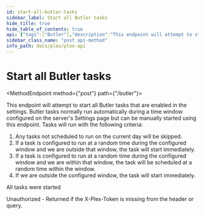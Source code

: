 ```yaml
---
id: start-all-butler-tasks
sidebar_label: Start all Butler tasks
hide_title: true
hide_table_of_contents: true
api: {"tags":["Butler"],"description":"This endpoint will attempt to start all Butler tasks that are enabled in the settings. Butler tasks normally run automatically during a time window configured on the server's Settings page but can be manually started using this endpoint. Tasks will run with the following criteria:\n1. Any tasks not scheduled to run on the current day will be skipped.\n2. If a task is configured to run at a random time during the configured window and we are outside that window, the task will start immediately.\n3. If a task is configured to run at a random time during the configured window and we are within that window, the task will be scheduled at a random time within the window.\n4. If we are outside the configured window, the task will start immediately.\n","operationId":"startAllButlerTasks","responses":{"200":{"description":"All tasks were started"},"401":{"description":"Unauthorized - Returned if the X-Plex-Token is missing from the header or query."}},"method":"post","path":"/butler","servers":[{"url":"{Protocol}://{Local IP}:{Port}","variables":{"Protocol":{"enum":["http","https"],"default":"http","description":"The protocl to use with your plex server"},"Local IP":{"default":"10.10.10.47","description":"The Local IP Address of your plex server"},"Port":{"default":"32400","description":"The port to access your plex server"}}}],"security":[{"PlexToken":[]}],"securitySchemes":{"PlexToken":{"type":"apiKey","in":"header","name":"X-Plex-Token"}},"info":{"title":"Plex-API","summary":"A Plex Media Server API Map","description":"An Open API Spec for interacting with Plex.tv and Plex Servers","version":"0.0.2","contact":{"name":"Luke Hagar","email":"Lukeslakemail@gmail.com","url":"https://www.LukeHagar.com"}},"postman":{"name":"Start all Butler tasks","description":{"content":"This endpoint will attempt to start all Butler tasks that are enabled in the settings. Butler tasks normally run automatically during a time window configured on the server's Settings page but can be manually started using this endpoint. Tasks will run with the following criteria:\n1. Any tasks not scheduled to run on the current day will be skipped.\n2. If a task is configured to run at a random time during the configured window and we are outside that window, the task will start immediately.\n3. If a task is configured to run at a random time during the configured window and we are within that window, the task will be scheduled at a random time within the window.\n4. If we are outside the configured window, the task will start immediately.\n","type":"text/plain"},"url":{"path":["butler"],"host":["{{baseUrl}}"],"query":[],"variable":[]},"method":"POST"}}
sidebar_class_name: "post api-method"
info_path: docs/plex/plex-api
---
```



<h1 className={"openapi__heading"}>Start all Butler tasks</h1>

<MethodEndpoint method={"post"} path={"/butler"}></MethodEndpoint>



This endpoint will attempt to start all Butler tasks that are enabled in the settings. Butler tasks normally run automatically during a time window configured on the server's Settings page but can be manually started using this endpoint. Tasks will run with the following criteria:
1. Any tasks not scheduled to run on the current day will be skipped.
2. If a task is configured to run at a random time during the configured window and we are outside that window, the task will start immediately.
3. If a task is configured to run at a random time during the configured window and we are within that window, the task will be scheduled at a random time within the window.
4. If we are outside the configured window, the task will start immediately.


<div><div><ApiTabs><TabItem label={"200"} value={"200"}><div>

All tasks were started

</div><div></div></TabItem><TabItem label={"401"} value={"401"}><div>

Unauthorized - Returned if the X-Plex-Token is missing from the header or query.

</div><div></div></TabItem></ApiTabs></div></div>